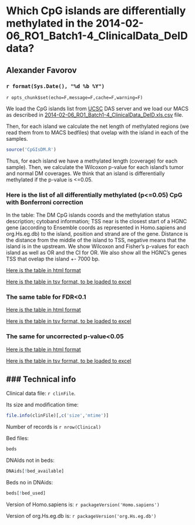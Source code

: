 Which CpG islands are differentially methylated in the 2014-02-06_RO1_Batch1-4_ClinicalData_DeID data?
========================================================

Alexander Favorov  
-----------------------------------------------

### `r format(Sys.Date(), "%d %b %Y")` 

`r opts_chunk$set(echo=F,message=F,cache=F,warning=F)`
<!-- cache is off, we save all the neccessary things in Rda -->

We load the CpG islands list from <a href=http://genome.ucsc.edu/>UCSC</a> DAS server and we load our MACS as described in <a href=..\2014-02-06_RO1_Batch1-4_ClinicalData_DeID.html>2014-02-06_RO1_Batch1-4_ClinicalData_DeID.xls.csv</a> file. 

Then, for each island we calculate the net length of methylated regions (we read them from to MACS bedfiles) that ovelap with the island in each of the samples.

```r
source('CpGIsDM.R')
```

Thus, for each island we have a methylated length (coverage) for each sample).
Then, we calculate the Wilcoxon p-value for each island's tumor and normal DM coverages.
We think that an island is differentially methylated if the p-value is <=0.05.

### Here is the list of all differentially methylated (p<=0.05) CpG with Bonferroni correction

In the table: 
The DM CpG islands coords and the methylation status description; cytoband information; TSS near is the closest start of a HGNC gene (according to Ensemble coords as represented in Homo.sapiens and org.Hs.eg.db) to the island, position and strand are of the gene. Distance is the distance from the middle of the island to TSS, negative means that the island is in the upstream.
We show Wilcoxon and Fisher's p-values for each island as well as OR and the CI for OR.
We also show all the HGNC's genes TSS that ovelap the island +- 7000 bp.

<a href=./DM.CpGIs.stat.bonf.html>Here is the table in html format</a>

<a download href=https://raw.githubusercontent.com/favorov/MethSeqCalifano/master/CpGIs/DM.CpGIs.stat.bonf.tsv>Here is the table in tsv format, to be loaded to excel</a>

### The same table for FDR<0.1

<a href=./DM.CpGIs.stat.fdr.html>Here is the table in html format</a>

<a download href=https://raw.githubusercontent.com/favorov/MethSeqCalifano/master/CpGIs/DM.CpGIs.stat.fdr.tsv>Here is the table in tsv format, to be loaded to excel</a>

### The same for uncorrected p-value<0.05

<a href=./DM.CpGIs.stat.uncorr.html>Here is the table in html format</a>

<a download href=https://raw.githubusercontent.com/favorov/MethSeqCalifano/master/CpGIs/DM.CpGIs.stat.uncorr.tsv>Here is the table in tsv format, to be loaded to excel</a>



### Technical info
-------------------------------
Clinical data file: `r clinFile`.

Its size and modification time: 
```r
file.info(clinFile)[,c('size','mtime')] 
```
Number of records is `r nrow(Clinical)`

Bed files:
```r
beds
```
DNAIds not in beds:
```r
DNAids[!bed_available]
```
Beds no in DNAids:
```r
beds[!bed_used]
```
Version of Homo.sapiens is: `r packageVersion('Homo.sapiens')`

Version of org.Hs.eg.db is: `r packageVersion('org.Hs.eg.db')`

